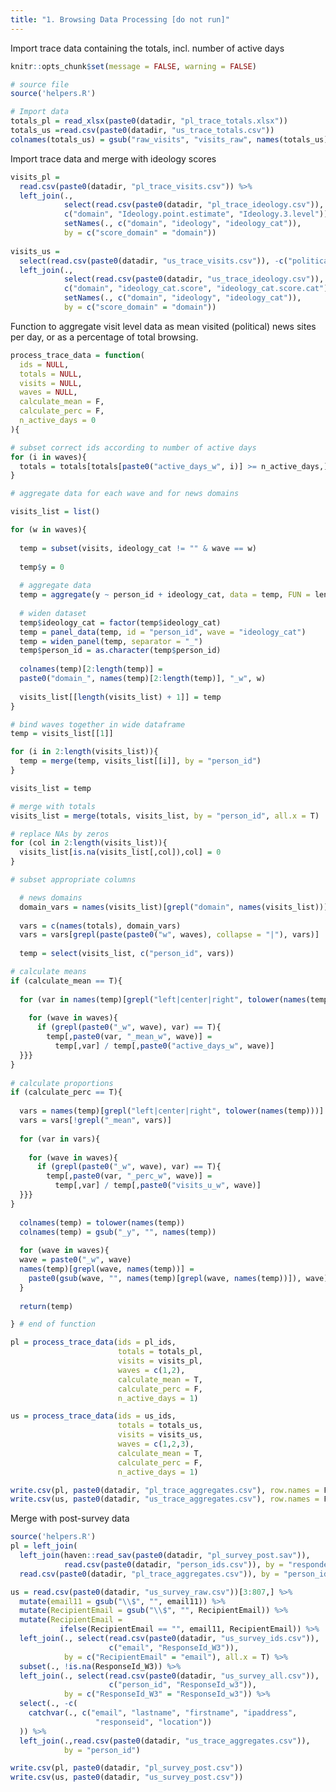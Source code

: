 ```yaml
---
title: "1. Browsing Data Processing [do not run]"
---
```


Import trace data containing the totals, incl. number of active days
```r
knitr::opts_chunk$set(message = FALSE, warning = FALSE)

# source file 
source('helpers.R')

# Import data 
totals_pl = read_xlsx(paste0(datadir, "pl_trace_totals.xlsx"))
totals_us =read.csv(paste0(datadir, "us_trace_totals.csv"))
colnames(totals_us) = gsub("raw_visits", "visits_raw", names(totals_us))
```

Import trace data and merge with ideology scores
```r
visits_pl = 
  read.csv(paste0(datadir, "pl_trace_visits.csv")) %>%
  left_join(., 
            select(read.csv(paste0(datadir, "pl_trace_ideology.csv")),
            c("domain", "Ideology.point.estimate", "Ideology.3.level")) %>% 
            setNames(., c("domain", "ideology", "ideology_cat")),
            by = c("score_domain" = "domain")) 
  
visits_us = 
  select(read.csv(paste0(datadir, "us_trace_visits.csv")), -c("political")) %>%
  left_join(., 
            select(read.csv(paste0(datadir, "us_trace_ideology.csv")),
            c("domain", "ideology_cat.score", "ideology_cat.score.cat")) %>% 
            setNames(., c("domain", "ideology", "ideology_cat")),
            by = c("score_domain" = "domain"))
```


Function to aggregate visit level data as mean visited (political) news sites
per day, or as a percentage of total browsing. 
```r
process_trace_data = function(
  ids = NULL, 
  totals = NULL, 
  visits = NULL, 
  waves = NULL, 
  calculate_mean = F, 
  calculate_perc = F,
  n_active_days = 0
){

# subset correct ids according to number of active days 
for (i in waves){
  totals = totals[totals[paste0("active_days_w", i)] >= n_active_days,]
}

# aggregate data for each wave and for news domains

visits_list = list()

for (w in waves){
  
  temp = subset(visits, ideology_cat != "" & wave == w)
  
  temp$y = 0
    
  # aggregate data 
  temp = aggregate(y ~ person_id + ideology_cat, data = temp, FUN = length)
    
  # widen dataset 
  temp$ideology_cat = factor(temp$ideology_cat)
  temp = panel_data(temp, id = "person_id", wave = "ideology_cat")
  temp = widen_panel(temp, separator = "_")
  temp$person_id = as.character(temp$person_id)
    
  colnames(temp)[2:length(temp)] = 
  paste0("domain_", names(temp)[2:length(temp)], "_w", w)
    
  visits_list[[length(visits_list) + 1]] = temp
}

# bind waves together in wide dataframe
temp = visits_list[[1]]

for (i in 2:length(visits_list)){
  temp = merge(temp, visits_list[[i]], by = "person_id")
}

visits_list = temp

# merge with totals
visits_list = merge(totals, visits_list, by = "person_id", all.x = T)

# replace NAs by zeros 
for (col in 2:length(visits_list)){
  visits_list[is.na(visits_list[,col]),col] = 0
}

# subset appropriate columns 

  # news domains 
  domain_vars = names(visits_list)[grepl("domain", names(visits_list))]
    
  vars = c(names(totals), domain_vars)
  vars = vars[grepl(paste(paste0("w", waves), collapse = "|"), vars)]
  
  temp = select(visits_list, c("person_id", vars))

# calculate means 
if (calculate_mean == T){
  
  for (var in names(temp)[grepl("left|center|right", tolower(names(temp)))]){
      
    for (wave in waves){
      if (grepl(paste0("_w", wave), var) == T){
        temp[,paste0(var, "_mean_w", wave)] = 
          temp[,var] / temp[,paste0("active_days_w", wave)]
  }}}
}
  
# calculate proportions
if (calculate_perc == T){
  
  vars = names(temp)[grepl("left|center|right", tolower(names(temp)))]
  vars = vars[!grepl("_mean", vars)]
  
  for (var in vars){
      
    for (wave in waves){
      if (grepl(paste0("_w", wave), var) == T){
        temp[,paste0(var, "_perc_w", wave)] = 
          temp[,var] / temp[,paste0("visits_u_w", wave)]
  }}}
}
  
  colnames(temp) = tolower(names(temp))
  colnames(temp) = gsub("_y", "", names(temp))
  
  for (wave in waves){
  wave = paste0("_w", wave)
  names(temp)[grepl(wave, names(temp))] = 
    paste0(gsub(wave, "", names(temp)[grepl(wave, names(temp))]), wave)
  }
  
  return(temp)

} # end of function

```

```r
pl = process_trace_data(ids = pl_ids,
                        totals = totals_pl, 
                        visits = visits_pl, 
                        waves = c(1,2), 
                        calculate_mean = T, 
                        calculate_perc = F, 
                        n_active_days = 1)

us = process_trace_data(ids = us_ids,
                        totals = totals_us, 
                        visits = visits_us, 
                        waves = c(1,2,3), 
                        calculate_mean = T, 
                        calculate_perc = F, 
                        n_active_days = 1)

write.csv(pl, paste0(datadir, "pl_trace_aggregates.csv"), row.names = F)
write.csv(us, paste0(datadir, "us_trace_aggregates.csv"), row.names = F)
```

Merge with post-survey data 
```r
source('helpers.R')
pl = left_join(
  left_join(haven::read_sav(paste0(datadir, "pl_survey_post.sav")),
            read.csv(paste0(datadir, "person_ids.csv")), by = "respondent_id"),
  read.csv(paste0(datadir, "pl_trace_aggregates.csv")), by = "person_id")

us = read.csv(paste0(datadir, "us_survey_raw.csv"))[3:807,] %>%
  mutate(email11 = gsub("\\$", "", email11)) %>% 
  mutate(RecipientEmail = gsub("\\$", "", RecipientEmail)) %>% 
  mutate(RecipientEmail = 
           ifelse(RecipientEmail == "", email11, RecipientEmail)) %>%
  left_join(., select(read.csv(paste0(datadir, "us_survey_ids.csv")), 
                      c("email", "ResponseId_W3")), 
            by = c("RecipientEmail" = "email"), all.x = T) %>% 
  subset(., !is.na(ResponseId_W3)) %>% 
  left_join(., select(read.csv(paste0(datadir, "us_survey_all.csv")), 
                      c("person_id", "ResponseId_w3")), 
            by = c("ResponseId_W3" = "ResponseId_w3")) %>% 
  select(., -c(
    catchvar(., c("email", "lastname", "firstname", "ipaddress",
                   "responseid", "location"))
  )) %>% 
  left_join(.,read.csv(paste0(datadir, "us_trace_aggregates.csv")), 
            by = "person_id")

write.csv(pl, paste0(datadir, "pl_survey_post.csv"))
write.csv(us, paste0(datadir, "us_survey_post.csv"))
```
